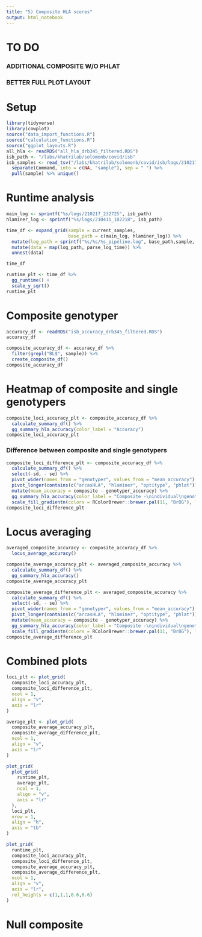 ```yaml
---
title: "5) Composite HLA scores"
output: html_notebook
---
```


# TO DO

### ADDITIONAL COMPOSITE W/O PHLAT
### BETTER FULL PLOT LAYOUT

# Setup
```r
library(tidyverse)
library(cowplot)
source("data_import_functions.R")
source("calculation_functions.R")
source("ggplot_layouts.R")
all_hla <- readRDS("all_hla_drb345_filtered.RDS")
isb_path <- "/labs/khatrilab/solomonb/covid/isb"
isb_samples <- read_tsv("/labs/khatrilab/solomonb/covid/isb/logs/210217_232725/parallel.log") %>% 
  separate(Command, into = c(NA, "sample"), sep = " ") %>% 
  pull(sample) %>% unique()
```


# Runtime analysis

```r
main_log <- sprintf("%s/logs/210217_232725", isb_path)
hlaminer_log <- sprintf("%s/logs/210411_102218", isb_path)

time_df <- expand_grid(sample = current_samples,
                       base_path = c(main_log, hlaminer_log)) %>% 
  mutate(log_path = sprintf("%s/%s/%s_pipeline.log", base_path,sample, sample)) %>% 
  mutate(data = map(log_path, parse_log_time)) %>% 
  unnest(data)

time_df
```

```r
runtime_plt <- time_df %>% 
  gg_runtime() +
  scale_y_sqrt()
runtime_plt
```





# Composite genotyper

```r
accuracy_df <- readRDS("isb_accuracy_drb345_filtered.RDS")
accuracy_df
```

```r
composite_accuracy_df <- accuracy_df %>% 
  filter(grepl("BL$", sample)) %>% 
  create_composite_df()
composite_accuracy_df
```


# Heatmap of composite and single genotypers
```r
composite_loci_accuracy_plt <- composite_accuracy_df %>% 
  calculate_summary_df() %>% 
  gg_summary_hla_accuracy(color_label = "Accuracy")
composite_loci_accuracy_plt
```
### Difference between composite and single genotypers
```r
composite_loci_difference_plt <- composite_accuracy_df %>% 
  calculate_summary_df() %>% 
  select(-sd, - se) %>%
  pivot_wider(names_from = "genotyper", values_from = "mean_accuracy") %>% 
  pivot_longer(contains(c("arcasHLA", "hlaminer", "optitype", "phlat")), names_to = "genotyper", values_to = "genotyper_accuracy") %>% 
  mutate(mean_accuracy = composite - genotyper_accuracy) %>% 
  gg_summary_hla_accuracy(color_label = "Composite -\nindividual\ngenotyper\naccuracy") +
  scale_fill_gradientn(colors = RColorBrewer::brewer.pal(11, "BrBG"), limits = c(-0.25,0.25), na.value = "transparent", oob=squish)
composite_loci_difference_plt
```

# Locus averaging

```r
averaged_composite_accuracy <- composite_accuracy_df %>% 
  locus_average_accuracy() 

composite_average_accuracy_plt <- averaged_composite_accuracy %>% 
  calculate_summary_df() %>% 
  gg_summary_hla_accuracy()
composite_average_accuracy_plt

composite_average_difference_plt <- averaged_composite_accuracy %>% 
  calculate_summary_df() %>% 
  select(-sd, - se) %>%
  pivot_wider(names_from = "genotyper", values_from = "mean_accuracy") %>% 
  pivot_longer(contains(c("arcasHLA", "hlaminer", "optitype", "phlat")), names_to = "genotyper", values_to = "genotyper_accuracy") %>% 
  mutate(mean_accuracy = composite - genotyper_accuracy) %>% 
  gg_summary_hla_accuracy(color_label = "Composite -\nindividual\ngenotyper\naccuracy") +
  scale_fill_gradientn(colors = RColorBrewer::brewer.pal(11, "BrBG"), limits = c(-0.25,0.25), na.value = "transparent", oob=squish)
composite_average_difference_plt
```
# Combined plots
```r
loci_plt <- plot_grid(
  composite_loci_accuracy_plt,
  composite_loci_difference_plt,
  ncol = 1,
  align = "v",
  axis = "lr"
)

average_plt <- plot_grid(
  composite_average_accuracy_plt,
  composite_average_difference_plt,
  ncol = 1,
  align = "v",
  axis = "lr"
)

plot_grid(
  plot_grid(
    runtime_plt,
    average_plt,
    ncol = 1,
    align = "v",
    axis = "lr"
  ),
  loci_plt,
  nrow = 1,
  align = "h",
  axis = "tb"
)
```

```r
plot_grid(
  runtime_plt,
  composite_loci_accuracy_plt,
  composite_loci_difference_plt,
  composite_average_accuracy_plt,
  composite_average_difference_plt,
  ncol = 1,
  align = "v",
  axis = "lr",
  rel_heights = c(1,1,1,0.6,0.6)
)
```




# Null composite 